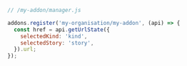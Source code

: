 ```js
// /my-addon/manager.js

addons.register('my-organisation/my-addon', (api) => {
  const href = api.getUrlState({
    selectedKind: 'kind',
    selectedStory: 'story',
  }).url;
});
```
